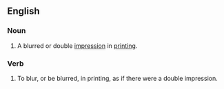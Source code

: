 ==English==

===Noun===
{{en-noun}}

# A blurred or double [[impression]] in [[printing]].

===Verb===
#To blur, or be blurred, in printing, as if there were a double impression.

{{R:1913}}